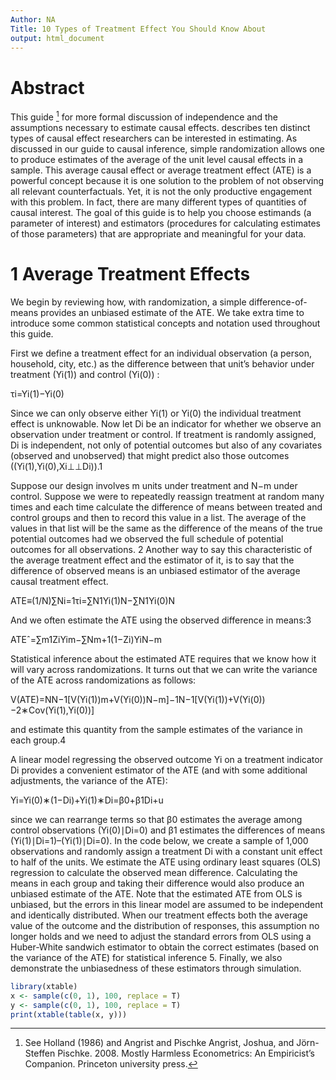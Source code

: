 ```yaml
---
Author: NA
Title: 10 Types of Treatment Effect You Should Know About
output: html_document
---
```



Abstract
==
This guide [^1] for more formal discussion of independence and the assumptions necessary to estimate causal effects. describes ten distinct types of causal effect researchers can be interested in estimating. As discussed in our guide to causal inference, simple randomization allows one to produce estimates of the average of the unit level causal effects in a sample. This average causal effect or average treatment effect (ATE) is a powerful concept because it is one solution to the problem of not observing all relevant counterfactuals. Yet, it is not the only productive engagement with this problem. In fact, there are many different types of quantities of causal interest. The goal of this guide is to help you choose estimands (a parameter of interest) and estimators (procedures for calculating estimates of those parameters) that are appropriate and meaningful for your data.

[^1]: See Holland (1986) and Angrist and Pischke  Angrist, Joshua, and Jörn-Steffen Pischke. 2008. Mostly Harmless Econometrics: An Empiricist’s Companion. Princeton university press.

1 Average Treatment Effects
==
We begin by reviewing how, with randomization, a simple difference-of-means provides an unbiased estimate of the ATE. We take extra time to introduce some common statistical concepts and notation used throughout this guide.

First we define a treatment effect for an individual observation (a person, household, city, etc.) as the difference between that unit’s behavior under treatment (Yi(1)) and control (Yi(0)) :

τi=Yi(1)−Yi(0)

Since we can only observe either Yi(1) or Yi(0) the individual treatment effect is unknowable. Now let Di be an indicator for whether we observe an observation under treatment or control. If treatment is randomly assigned, Di is independent, not only of potential outcomes but also of any covariates (observed and unobserved) that might predict also those outcomes ((Yi(1),Yi(0),Xi⊥⊥Di)).1

Suppose our design involves m units under treatment and N−m under control. Suppose we were to repeatedly reassign treatment at random many times and each time calculate the difference of means between treated and control groups and then to record this value in a list. The average of the values in that list will be the same as the difference of the means of the true potential outcomes had we observed the full schedule of potential outcomes for all observations. 2 Another way to say this characteristic of the average treatment effect and the estimator of it, is to say that the difference of observed means is an unbiased estimator of the average causal treatment effect.

ATE≡(1/N)∑Ni=1τi=∑N1Yi(1)N−∑N1Yi(0)N

And we often estimate the ATE using the observed difference in means:3

ATEˆ=∑m1ZiYim−∑Nm+1(1−Zi)YiN−m

Statistical inference about the estimated ATE requires that we know how it will vary across randomizations. It turns out that we can write the variance of the ATE across randomizations as follows:

V(ATE)=NN−1[V(Yi(1))m+V(Yi(0))N−m]−1N−1[V(Yi(1))+V(Yi(0))−2∗Cov(Yi(1),Yi(0))]

and estimate this quantity from the sample estimates of the variance in each group.4

A linear model regressing the observed outcome Yi on a treatment indicator Di provides a convenient estimator of the ATE (and with some additional adjustments, the variance of the ATE):

Yi=Yi(0)∗(1−Di)+Yi(1)∗Di=β0+β1Di+u

since we can rearrange terms so that β0 estimates the average among control observations (Yi(0)∣Di=0) and β1 estimates the differences of means (Yi(1)∣Di=1)–(Yi(1)∣Di=0). In the code below, we create a sample of 1,000 observations and randomly assign a treatment Di with a constant unit effect to half of the units. We estimate the ATE using ordinary least squares (OLS) regression to calculate the observed mean difference. Calculating the means in each group and taking their difference would also produce an unbiased estimate of the ATE. Note that the estimated ATE from OLS is unbiased, but the errors in this linear model are assumed to be independent and identically distributed. When our treatment effects both the average value of the outcome and the distribution of responses, this assumption no longer holds and we need to adjust the standard errors from OLS using a Huber-White sandwich estimator to obtain the correct estimates (based on the variance of the ATE) for statistical inference 5. Finally, we also demonstrate the unbiasedness of these estimators through simulation.




```r
library(xtable)
x <- sample(c(0, 1), 100, replace = T)
y <- sample(c(0, 1), 100, replace = T)
print(xtable(table(x, y)))
```

